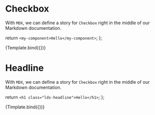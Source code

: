 
<Meta title="MDX/Checkbox" />

# Checkbox

With `MDX`, we can define a story for `Checkbox` right in the middle of our
Markdown documentation.

  return `<my-component>Hello</my-component>`;
};

<Canvas>
  <Story name="Unchecked">{Template.bind({})}</Story>
</Canvas>

# Headline

With `MDX`, we can define a story for `Checkbox` right in the middle of our
Markdown documentation.

  return `<h1 class="lds-headline">Hello</h1>`;
};

<Canvas>
  <Story name="Headline">{Timplate.bind({})}</Story>
</Canvas>
